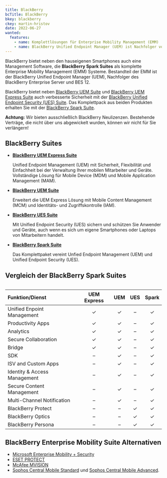 ```yaml
---
title: BlackBerry
bcTitle: BlackBerry
bkey: blackberry
ckey: martin-hristov
date: 2022-06-27
wanted:
  features:
    - name: Komplettlösungen für Enterprise Mobility Management (EMM)
    - name: BlackBerry Unified Endpoint Manager (UEM) ist Nachfolger von BlackBerry Enterprise Server und BES 12
---
```




<Intro>

  BlackBerry bietet neben den hauseigenen Smartphones auch eine Management Software, die **BlackBerry Spark Suites** als komplette Enterprise Mobility Management (EMM) Systeme. Bestandteil der EMM ist der BlackBerry Unified Endpoint Manager (UEM), Nachfolger des BlackBerry Enterprise Server und BES 12.

  BlackBerry bietet neben [BlackBerry UEM Suite](/hersteller/blackberry/uem-suite/) und [BlackBerry UEM Express Suite](/hersteller/blackberry/uem-express-suite/) auch verbesserte Sicherheit mit der [BlackBerry Unified Endpoint Security (UES) Suite](/hersteller/blackberry/uem-suite/). Das Komplettpack aus beiden Produkten erhalten Sie mit der [BlackBerry Spark Suite](/hersteller/blackberry/spark-suite/).

  **Achtung:** Wir bieten ausschließlich BlackBerry Neulizenzen. Bestehende Verträge, die nicht über uns abgewickelt wurden, können wir nicht für Sie verlängern!



</Intro>

<TOC />



## BlackBerry Suites



- **[BlackBerry UEM Express Suite](/hersteller/blackberry/uem-express-suite/)**

  Unified Endpoint Management (UEM) mit Sicherheit, Flexibilität und Einfachheit bei der Verwaltung Ihrer mobilen Mitarbeiter und Geräte. Vollständige Lösung für Mobile Device (MDM) und Mobile Application Management (MAM).


- **[BlackBerry UEM Suite](/hersteller/blackberry/uem-suite/)**

  Erweitert die UEM Express Lösung mit Mobile Content Management (MCM) und Identitäts- und Zugriffskontrolle (IAM).


- **[BlackBerry UES Suite](/hersteller/blackberry/ues-suite/)**

  Mit Unified Endpoint Security (UES) sichern und schützen Sie Anwender und Geräte, auch wenn es sich um eigene Smartphones oder Laptops von Mitarbeitern handelt.


- **[BlackBerry Spark Suite](/hersteller/blackberry/spark-suite/)**

  Das Komplettpaket vereint Unfied Endpoint Management (UEM) und Unified Endpoint Security (UES).


## Vergleich der BlackBerry Spark Suites


<Table>

|Funktion/Dienst|UEM Express|UEM|UES|Spark|
|:---|:---:|:---:|:---:|:---:|
|Unified Enpoint Management|✓|✓|–|✓|
|Productivity Apps|✓|✓|–|✓|
|Analytics|✓|✓|–|✓|
|Secure Collaboration|✓|✓|–|✓|
|Bridge|✓|✓|–|✓|
|SDK|–|✓|–|✓|
|ISV and Custom Apps|–|✓|–|✓|
|Identity & Access Management|–|✓|–|✓|
|Secure Content Management|–|✓|–|✓|
|Multi-Channel Notification|–|✓|–|✓|
|BlackBerry Protect|–|–|✓|✓|
|BlackBerry Optics|–|–|✓|✓|
|BlackBerry Persona|–|–|✓|✓|

</Table>



## BlackBerry Enterprise Mobility Suite Alternativen

 - [Microsoft Enterprise Mobility + Security](/hersteller/microsoft/enterprise-mobility-security/)
 - [ESET PROTECT](/hersteller/eset/protect/)
 - [McAfee MVISION](/hersteller/mcafee/mvision/)
 - [Sophos Central Mobile Standard](/hersteller/sophos/mobile/central-mobile-standard/) und [Sophos Central Mobile Advanced](/hersteller/sophos/mobile/central-mobile-advanced/).
